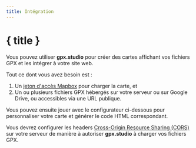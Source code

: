 ```yaml
---
title: Intégration
---
```


<script>
</script>

# { title }

Vous pouvez utiliser **gpx.studio** pour créer des cartes affichant vos fichiers GPX et les intégrer à votre site web.

Tout ce dont vous avez besoin est :

1. Un <a href="https://account.mapbox.com/auth/signup" target="_blank">jeton d'accès Mapbox</a> pour charger la carte, et
2. Un ou plusieurs fichiers GPX hébergés sur votre serveur ou sur Google Drive, ou accessibles via une URL publique.

Vous pouvez ensuite jouer avec le configurateur ci-dessous pour personnaliser votre carte et générer le code HTML correspondant.

<DocsNote type="warning">

Vous devrez configurer les headers <a href="https://developer.mozilla.org/en-US/docs/Web/HTTP/CORS" target="_blank">Cross-Origin Resource Sharing (CORS)</a> sur votre serveur de manière à autoriser <b>gpx.studio</b> à charger vos fichiers GPX.

</DocsNote>

<EmbeddingPlayground />
